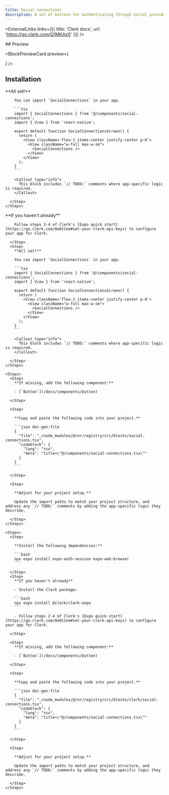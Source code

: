 ```yaml
---
title: Social connections
description: A set of buttons for authenticating through social providers.
---
```



<ExternalLinks links={[{ title: 'Clerk docs', url: 'https://go.clerk.com/Q1MKAz0' }]} />

<div className="h-5" />

<div id="preview" className='*:hidden scroll-m-20' aria-hidden>
  ## Preview
</div>
    
<BlockPreviewCard preview={<div className="w-full max-w-sm px-8"><SocialConnections /></div>} />


## Installation

<AuthBlockTabs>
  <AuthBlockTabsCliContent integration="none">
    <Steps>
      <Step>
        <CommandTabs args={["add", "social-connections"]}/>
      </Step>
      <Step>
        **All set!**

        You can import `SocialConnections` in your app.

        ```tsx
        import { SocialConnections } from '@/components/social-connections';
        import { View } from 'react-native';

        export default function SocialConnectionsScreen() {
          return (
            <View className='flex-1 items-center justify-center p-8'>
              <View className="w-full max-w-sm">
                <SocialConnections />
              </View>
            </View>
          );
        }
        ```

        <Callout type="info">
          This block includes `// TODO:` comments where app-specific logic is required.
        </Callout>
        
      </Step>
    </Steps>
  </AuthBlockTabsCliContent>
  <AuthBlockTabsCliContent integration="clerk">
    <Steps>
      <Step>
        <CommandTabs args={["add", "social-connections-clerk"]}/>
      </Step>
      <Step>
        **If you haven't already**

        Follow steps 2-4 of Clerk's [Expo quick start](https://go.clerk.com/8e6CCee#set-your-clerk-api-keys) to configure your app for Clerk.
        
      </Step>
      <Step>
        **All set!**

        You can import `SocialConnections` in your app.

        ```tsx
        import { SocialConnections } from '@/components/social-connections';
        import { View } from 'react-native';

        export default function SocialConnectionsScreen() {
          return (
            <View className='flex-1 items-center justify-center p-8'>
              <View className="w-full max-w-sm">
                <SocialConnections />
              </View>
            </View>
          );
        }
        ```

        <Callout type="info">
          This block includes `// TODO:` comments where app-specific logic is required.
        </Callout>
        
      </Step>
    </Steps>
  </AuthBlockTabsCliContent>

  <AuthBlockTabsManualContent integration="none">

    <Steps>
      <Step>
        **If missing, add the following component:**

        - [`Button`](/docs/components/button)

      </Step>

      <Step>

        **Copy and paste the following code into your project.**

        ```json doc-gen:file
        {
          "file": "./node_modules/@rnr/registry/src/blocks/social-connections.tsx",
          "codeblock": {
            "lang": "tsx",
            "meta": "title=\"@/components/social-connections.tsx\""
          }
        }
        ```

      </Step>
      
      <Step>

        **Adjust for your project setup.**

        Update the import paths to match your project structure, and address any `// TODO:` comments by adding the app-specific logic they describe.

      </Step>
    </Steps>

  </AuthBlockTabsManualContent>
  <AuthBlockTabsManualContent integration="clerk">

    <Steps>
      <Step>

        **Install the following dependencies:**

        ```bash
        npx expo install expo-auth-session expo-web-browser
        ```

      </Step>
      <Step>
        **If you haven't already**

        - Install the Clerk package:

        ```bash
        npx expo install @clerk/clerk-expo
        ```

        - Follow steps 2-4 of Clerk's [Expo quick start](https://go.clerk.com/8e6CCee#set-your-clerk-api-keys) to configure your app for Clerk.
        
      </Step>

      <Step>
        **If missing, add the following component:**

        - [`Button`](/docs/components/button)

      </Step>

      <Step>

        **Copy and paste the following code into your project.**

        ```json doc-gen:file
        {
          "file": "./node_modules/@rnr/registry/src/blocks/clerk/social-connections.tsx",
          "codeblock": {
            "lang": "tsx",
            "meta": "title=\"@/components/social-connections.tsx\""
          }
        }
        ```

      </Step>
      
      <Step>

        **Adjust for your project setup.**

        Update the import paths to match your project structure, and address any `// TODO:` comments by adding the app-specific logic they describe.

      </Step>
    </Steps>
    
  </AuthBlockTabsManualContent>
</AuthBlockTabs>